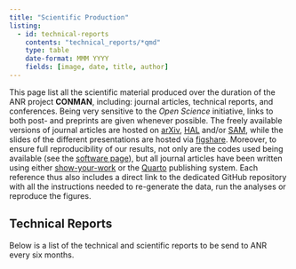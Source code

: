 ```yaml
---
title: "Scientific Production"
listing:
  - id: technical-reports
    contents: "technical_reports/*qmd"
    type: table
    date-format: MMM YYYY
    fields: [image, date, title, author]
---
```


This page list all the scientific material produced over the duration of the ANR project **CONMAN**, including: journal articles, technical reports, and conferences.
Being very sensitive to the *Open Science* initiative, links to both post- and preprints are given whenever possible.
The freely available versions of journal articles are hosted on [arXiv](arxiv.org), [HAL](hal.science) and/or [SAM](sam.ensam.eu), while the slides of the different presentations are hosted via [figshare](figshare.com).
Moreover, to ensure full reproducibility of our results, not only are the codes used being available (see the [software page](softwares.qmd)), but all journal articles have been written using either [show-your-work]() or the [Quarto]() publishing system.
Each reference thus also includes a direct link to the dedicated GitHub repository with all the instructions needed to re-generate the data, run the analyses or reproduce the figures.

## Technical Reports

Below is a list of the technical and scientific reports to be send to ANR every six months.

:::{#technical-reports}
:::
